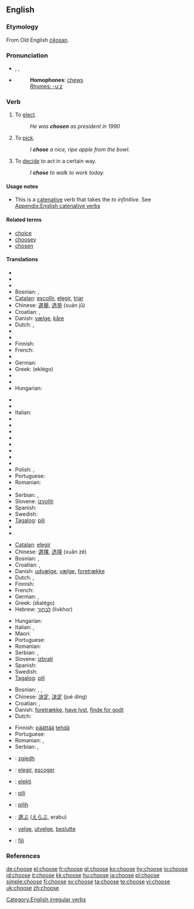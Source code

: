 ==English==

===Etymology===
From Old English [[ceosan|ċēosan]].

===Pronunciation===
* {{enPR|cho͞oz}}, {{IPA|/tʃuːz/}}, {{SAMPA|/tSu:z/}}
* {{audio|en-us-choose.ogg|Audio (US)}}
*: '''Homophones''': [[chew]]s
*: [[Rhymes:English:-uːz|Rhymes: -uːz]]

===Verb===
{{en-verb|chooses|choosing|chose|chosen}}

# To [[elect]].
#: ''He was '''chosen''' as president in 1990''
# To [[pick]].
#: ''I '''chose''' a nice, ripe apple from the bowl.''
# To [[decide]] to act in a certain way.
#: ''I '''chose''' to walk to work today.''

====Usage notes====
* This is a [[catenative]] verb that takes the ''to infinitive''. See [[Appendix:English catenative verbs]]

====Related terms====
* [[choice]]
* [[choosey]]
* [[chosen]]

====Translations====
{{trans-top|to elect}}
* {{trreq|Arabic}}
* {{trreq|Armenian}}
* {{trreq|Basque}}
* Bosnian: {{t|bs|izabrati}}, {{t|bs|odabrati}}
* [[Catalan]]: [[escollir]], [[elegir]], [[triar]]
* Chinese: [[選舉]], [[选举]] (xuán jǔ)
* Croatian: {{t|hr|izabrati}}, {{t|hr|odabrati}}
* Danish: [[vælge]], [[kåre]]
* Dutch: {{t+|nl|kiezen}}, {{t+|nl|verkiezen}}
* {{trreq|Esperanto}}
* {{trreq|Estonian}}
* Finnish: {{t+|fi|valita}}
* French: {{t+|fr|choisir}}
* {{trreq|Georgian}}
* German: {{t+|de|wählen}}
* Greek: {{t+|el|εκλέγω|sc=Grek}} (eklégo)
* {{trreq|Hebrew}}
* {{trreq|Hindi}}
* Hungarian: {{t|hu|megválaszt}}
{{trans-mid}}
* {{trreq|Icelandic}}
* {{trreq|Indonesian}}
* Italian: {{t+|it|eleggere}}
* {{trreq|Japanese}}
* {{trreq|Korean}}
* {{trreq|Latin}}
* {{trreq|Latvian}}
* {{trreq|Lithuanian}}
* {{trreq|Maltese}}
* {{trreq|Mongolian}}
* {{trreq|Persian}}
* Polish: {{t+|pl|wybierać}}, {{t-|pl|wybrać}}
* Portuguese: {{t-|pt|escolher}}
* Romanian: {{t-|ro|alege}}
* {{trreq|Russian}}
* Serbian: {{t|sr|izabrati}}, {{t|sr|odabrati}}
* Slovene: [[izvoliti]]
* Spanish: {{t+|es|elegir}}
* Swedish: {{t+|sv|välja}}
* [[Tagalog]]: [[pili]]
* {{trreq|Thai}}
* {{trreq|Turkish}}
{{trans-bottom}}

{{trans-top|to pick}}
* [[Catalan]]: [[elegir]]
* Chinese: [[選擇]], [[选择]] (xuǎn zé)
* Bosnian: {{t|bs|izabrati}}, {{t|bs|odabrati}}
* Croatian: {{t|hr|izabrati}}, {{t|hr|odabrati}}
* Danish: [[udvælge]], [[vælge]], [[foretrække]]
* Dutch: {{t+|nl|kiezen}}, {{t+|nl|uitkiezen}}
* Finnish: {{t+|fi|valita}}
* French: {{t+|fr|choisir}}
* German: {{t-|de|auswählen}}, {{t+|de|wählen}}
* Greek: {{t+|el|διαλέγω|sc=Grek}} (dialégo)
* Hebrew: [[לבחור]] (livkhor)
{{trans-mid}}
* Hungarian: {{t|hu|kiválaszt}}
* Italian: {{t+|it|scegliere}}, {{t+|it|selezionare}}
* Maori: {{t-|mi|whiri|xs=Maori}}
* Portuguese: {{t-|pt|escolher}}
* Romanian: {{t-|ro|alege}}
* Serbian: {{t|sr|izabrati}}, {{t|sr|odabrati}}
* Slovene: [[izbrati]]
* Spanish: {{t-|es|escoger}}
* Swedish: {{t+|sv|välja}}
* [[Tagalog]]: [[pili]]
{{trans-bottom}}

{{trans-top|to decide to act in a certain way}}
* Bosnian: {{t|bs|odlučiti}}, {{t|bs|odabrati}},
* Chinese: [[決定]], [[決定]] (jué dìng)
* Croatian: {{t|hr|odlučiti}}, {{t|hr|odabrati}}
* Danish: [[foretrække]], [[have lyst]], [[finde for godt]]
* Dutch: {{t+|nl|kiezen}}
{{trans-mid}}
* Finnish: [[päättää]] [[tehdä]]
* Portuguese: {{t-|pt|escolher}}
* Romanian: {{t-|ro|vrea}}, {{t-|ro|prefera}}
* Serbian: {{t|sr|odlučiti}}, {{t|sr|odabrati}}
{{trans-bottom}}

{{checktrans-top}}
* {{ttbc|Albanian}}: [[zgjedh]]
* {{ttbc|Español}}: [[elegir]], [[escoger]]
* {{ttbc|Esperanto}}: [[elekti]]
* {{ttbc|Ilocano}}: [[pili]]
{{checktrans-mid}}
* {{ttbc|Indonesian}}: [[pilih]]
* {{ttbc|Japanese}}: [[選ぶ]] ([[えらぶ]], erabu)
* {{ttbc|Norwegian}}: [[velge]], [[utvelge]], [[beslutte]]
* {{ttbc|Tongan}}: [[fili]]
{{checktrans-bottom}}

===References===
{{R:Century 1911}}
{{R:Webster 1913}}

[[Category:English irregular verbs]]

[[de:choose]]
[[el:choose]]
[[fr:choose]]
[[gl:choose]]
[[ko:choose]]
[[hy:choose]]
[[io:choose]]
[[id:choose]]
[[it:choose]]
[[kk:choose]]
[[hu:choose]]
[[ja:choose]]
[[pl:choose]]
[[simple:choose]]
[[fi:choose]]
[[sv:choose]]
[[ta:choose]]
[[te:choose]]
[[vi:choose]]
[[uk:choose]]
[[zh:choose]]